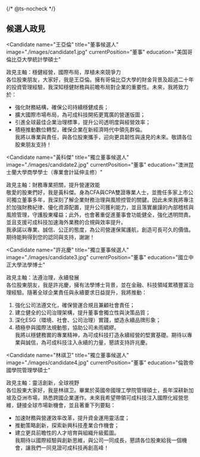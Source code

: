 {/* @ts-nocheck */}

<Section>

## 候選人政見

<SwipeInMobile className='grid lg:grid-cols-2 gap-4 max-w-full'>

<Candidate
  name="王亞倫"
  title="董事候選人"
  image="./images/candidate1.jpg"
  currentPosition="董事"
  education="美国哥倫比亞大學統計學碩士"
>
政見主軸：穩健經營，國際布局，厚植未來競爭力\
各位股東朋友，大家好，我是王亞倫。擁有哥倫比亞大學的財金背景及超過二十年的投資管理經驗，我深知穩健財務與前瞻布局對企業的重要性。未來，我將致力於：
- 強化財務結構，確保公司持續穩健成長；
- 擴大國際市場布局，為可成科技開拓更寬廣的營運版圖；
- 引進全球最佳企業治理標準，提升公司透明度與經營效率；
- 積極推動數位轉型，確保企業在新經濟時代中領先群倫。\
我將以專業與責任，與各位股東攜手，迎向更具韌性與遠見的未來。敬請各位股東朋友支持！
</Candidate>

<Candidate
  name="黃科傑"
  title="獨立董事候選人"
  image="./images/candidate2.jpg"
  currentPosition="董事"
  education="澳洲昆士蘭大學商學學士（專業會計延伸主修）"
>
政見主軸：財務專業把關，提升營運效能\
敬愛的股東們好，我是黃科傑。身為CFA與CPA雙證專業人士，並擔任多家上市公司獨立董事多年，我深刻了解企業財務治理與風險控管的關鍵。因此未來我將專注於加強財務紀律、優化資源配置，提升公司獲利能力，並且落實嚴謹的內部稽核與風險管理，守護股東權益；此外，也會著重促進董事會功能健全，強化透明問責。並且支援可成科技加速海外業務的合規與效率提升。\
我承諾以專業、誠信、公正的態度，為公司營運保駕護航，創造可長可久的價值。期待能夠得到您的認同與支持，謝謝！ 
</Candidate>

<Candidate
  name="許兆慶"
  title="獨立董事候選人"
  image="./images/candidate3.jpg"
  currentPosition="董事"
  education="國立中正大學法學博士"
>
政見主軸：法遵治理，永續發展\
各位股東朋友，我是許兆慶，擁有法學博士背景，並在金融、科技領域累積豐富治理經驗。隨著全球企業責任與永續要求日益提升，我將推動：
1.	強化公司法遵文化，確保營運合規且兼顧社會責任；
2.	建立健全的公司治理架構，提升董事會獨立性與決策品質；
3.	深化ESG（環境、社會、公司治理）實踐，塑造永續品牌形象；
4.	積極參與國際法規動態，協助公司未雨綢繆。\
我將以穩健務實的專業精神，為可成科技打造永續經營的堅實基礎。期待以專業與誠信，為可成科技注入永續的力量，懇請支持許兆慶。
</Candidate>

<Candidate
  name="林祺卫"
  title="獨立董事候選人"
  image="./images/candidate4.jpg"
  currentPosition="董事"
  education="倫敦帝國學院管理學碩士"
>
政見主軸：靈活創新，全球視野\
各位股東大家好，我是林祺卫。畢業於英國帝國理工學院管理碩士，長年深耕新加坡及亞洲市場，熟悉跨國企業運作。未來我希望帶領可成科技注入國際化經營思維，鏈接全球市場新機會，並且著重下列要點：
- 加速財務與營運效率改革，提升資金運用靈活度；
- 推動策略創新，探索新興科技產業合作機會；
- 建立更具前瞻性的人才培育與組織升級藍圖。\
我期待以國際經驗與創新思維，與公司一同成長，懇請各位股東給我一個機會，讓我們一同見證可成科技再創高峰！

</Candidate>

</SwipeInMobile>

</Section>
